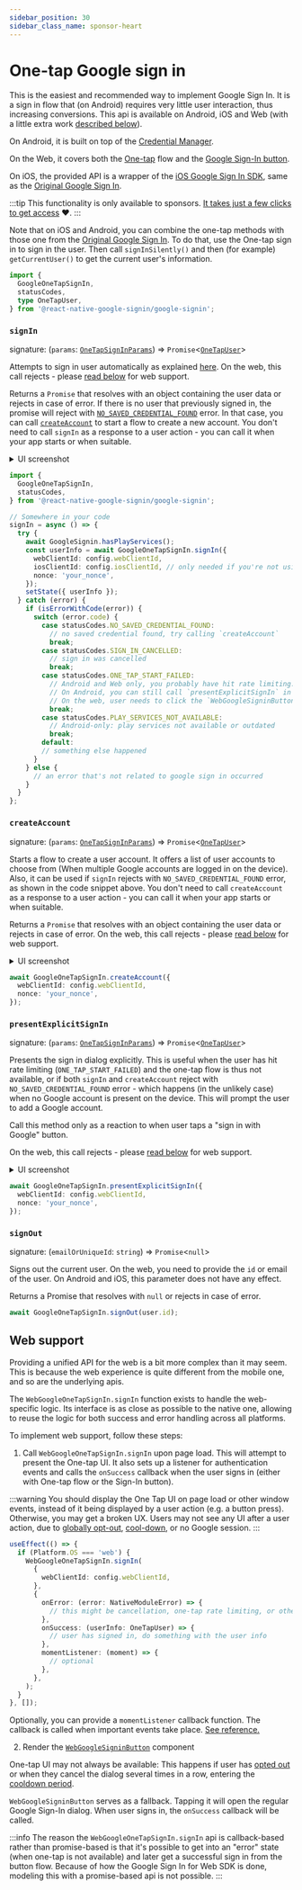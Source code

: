 ```yaml
---
sidebar_position: 30
sidebar_class_name: sponsor-heart
---
```



# One-tap Google sign in

This is the easiest and recommended way to implement Google Sign In. It is a sign in flow that (on Android) requires very little user interaction, thus increasing conversions. This api is available on Android, iOS and Web (with a little extra work [described below](#web-support)).

On Android, it is built on top of the [Credential Manager](https://developers.google.com/identity/android-credential-manager).

On the Web, it covers both the [One-tap](https://developers.google.com/identity/gsi/web/guides/offerings#one_tap) flow and the [Google Sign-In button](https://developers.google.com/identity/gsi/web/guides/offerings#sign_in_with_google_button).

On iOS, the provided API is a wrapper of the [iOS Google Sign In SDK](https://developers.google.com/identity/sign-in/ios/start-integrating), same as the [Original Google Sign In](original).

:::tip
This functionality is only available to sponsors️. [It takes just a few clicks to get access](install#accessing-the-private-package-for-sponsors) ❤️.
:::

Note that on iOS and Android, you can combine the one-tap methods with those one from the [Original Google Sign In](original). To do that, use the One-tap sign in to sign in the user. Then call `signInSilently()` and then (for example) `getCurrentUser()` to get the current user's information.

```ts
import {
  GoogleOneTapSignIn,
  statusCodes,
  type OneTapUser,
} from '@react-native-google-signin/google-signin';
```

### `signIn`

signature: (`params`: [`OneTapSignInParams`](api#onetapsigninparams)) => `Promise`\<[`OneTapUser`](api#onetapuser)\>

Attempts to sign in user automatically as explained [here](<https://developers.google.com/android/reference/com/google/android/gms/auth/api/identity/BeginSignInRequest.Builder#setAutoSelectEnabled(boolean)>). On the web, this call rejects - please [read below](#web-support) for web support.

Returns a `Promise` that resolves with an object containing the user data or rejects in case of error. If there is no user that previously signed in, the promise will reject with [`NO_SAVED_CREDENTIAL_FOUND`](http://localhost:3000/docs/errors#one-tap-specific-errors) error. In that case, you can call [`createAccount`](one-tap#createaccount) to start a flow to create a new account. You don't need to call `signIn` as a response to a user action - you can call it when your app starts or when suitable.

<details>
    <summary>UI screenshot</summary>
    <Image img={require('/img/onetap/signing-in.png')} style={{maxWidth: 400}} />
</details>

```ts
import {
  GoogleOneTapSignIn,
  statusCodes,
} from '@react-native-google-signin/google-signin';

// Somewhere in your code
signIn = async () => {
  try {
    await GoogleSignin.hasPlayServices();
    const userInfo = await GoogleOneTapSignIn.signIn({
      webClientId: config.webClientId,
      iosClientId: config.iosClientId, // only needed if you're not using Firebase config file
      nonce: 'your_nonce',
    });
    setState({ userInfo });
  } catch (error) {
    if (isErrorWithCode(error)) {
      switch (error.code) {
        case statusCodes.NO_SAVED_CREDENTIAL_FOUND:
          // no saved credential found, try calling `createAccount`
          break;
        case statusCodes.SIGN_IN_CANCELLED:
          // sign in was cancelled
          break;
        case statusCodes.ONE_TAP_START_FAILED:
          // Android and Web only, you probably have hit rate limiting.
          // On Android, you can still call `presentExplicitSignIn` in this case.
          // On the web, user needs to click the `WebGoogleSigninButton` to sign in.
          break;
        case statusCodes.PLAY_SERVICES_NOT_AVAILABLE:
          // Android-only: play services not available or outdated
          break;
        default:
        // something else happened
      }
    } else {
      // an error that's not related to google sign in occurred
    }
  }
};
```

### `createAccount`

signature: (`params`: [`OneTapSignInParams`](api#onetapsigninparams)) => `Promise`\<[`OneTapUser`](api#onetapuser)\>

Starts a flow to create a user account. It offers a list of user accounts to choose from (When multiple Google accounts are logged in on the device). Also, it can be used if `signIn` rejects with `NO_SAVED_CREDENTIAL_FOUND` error, as shown in the code snippet above. You don't need to call `createAccount` as a response to a user action - you can call it when your app starts or when suitable.

Returns a `Promise` that resolves with an object containing the user data or rejects in case of error. On the web, this call rejects - please [read below](#web-support) for web support.

<details>
    <summary>UI screenshot</summary>
    <Image img={require('/img/onetap/signing-up.png')} style={{maxWidth: 400}} />
</details>

```ts
await GoogleOneTapSignIn.createAccount({
  webClientId: config.webClientId,
  nonce: 'your_nonce',
});
```

### `presentExplicitSignIn`

signature: (`params`: [`OneTapSignInParams`](api#onetapsigninparams)) => `Promise`\<[`OneTapUser`](api#onetapuser)\>

Presents the sign in dialog explicitly. This is useful when the user has hit rate limiting (`ONE_TAP_START_FAILED`) and the one-tap flow is thus not available, or if both `signIn` and `createAccount` reject with `NO_SAVED_CREDENTIAL_FOUND` error - which happens (in the unlikely case) when no Google account is present on the device. This will prompt the user to add a Google account.

Call this method only as a reaction to when user taps a "sign in with Google" button.

On the web, this call rejects - please [read below](#web-support) for web support.

<details>
    <summary>UI screenshot</summary>
    <Image img={require('/img/onetap/explicit.png')} style={{maxWidth: 400}} />
</details>

```ts
await GoogleOneTapSignIn.presentExplicitSignIn({
  webClientId: config.webClientId,
  nonce: 'your_nonce',
});
```

### `signOut`

signature: (`emailOrUniqueId`: `string`) => `Promise`\<`null`\>

Signs out the current user. On the web, you need to provide the `id` or email of the user. On Android and iOS, this parameter does not have any effect.

Returns a Promise that resolves with `null` or rejects in case of error.

```ts
await GoogleOneTapSignIn.signOut(user.id);
```

## Web support

Providing a unified API for the web is a bit more complex than it may seem. This is because the web experience is quite different from the mobile one, and so are the underlying apis.

The `WebGoogleOneTapSignIn.signIn` function exists to handle the web-specific logic. Its interface is as close as possible to the native one, allowing to reuse the logic for both success and error handling across all platforms.

To implement web support, follow these steps:

1. Call `WebGoogleOneTapSignIn.signIn` upon page load. This will attempt to present the One-tap UI. It also sets up a listener for authentication events and calls the `onSuccess` callback when the user signs in (either with One-tap flow or the Sign-In button).

:::warning
You should display the One Tap UI on page load or other window events, instead of it being displayed by a user action (e.g. a button press). Otherwise, you may get a broken UX. Users may not see any UI after a user action, due to [globally opt-out](https://developers.google.com/identity/gsi/web/guides/features#globally_opt_out), [cool-down](https://developers.google.com/identity/gsi/web/guides/features#exponential_cooldown), or no Google session.
:::

```ts
useEffect(() => {
  if (Platform.OS === 'web') {
    WebGoogleOneTapSignIn.signIn(
      {
        webClientId: config.webClientId,
      },
      {
        onError: (error: NativeModuleError) => {
          // this might be cancellation, one-tap rate limiting, or other errors
        },
        onSuccess: (userInfo: OneTapUser) => {
          // user has signed in, do something with the user info
        },
        momentListener: (moment) => {
          // optional
        },
      },
    );
  }
}, []);
```

Optionally, you can provide a `momentListener` callback function. The callback is called when important events take place. [See reference.](https://developers.google.com/identity/gsi/web/reference/js-reference#PromptMomentNotification)

2. Render the [`WebGoogleSigninButton`](buttons/web.md) component

One-tap UI may not always be available: This happens if user has [opted out](https://developers.google.com/identity/gsi/web/guides/features#globally_opt_out) or when they cancel the dialog several times in a row, entering the [cooldown period](https://developers.google.com/identity/gsi/web/guides/features#exponential_cooldown).

`WebGoogleSigninButton` serves as a fallback. Tapping it will open the regular Google Sign-In dialog. When user signs in, the `onSuccess` callback will be called.

:::info
The reason the `WebGoogleOneTapSignIn.signIn` api is callback-based rather than promise-based is that it's possible to get into an "error" state (when one-tap is not available) and later get a successful sign in from the button flow. Because of how the Google Sign In for Web SDK is done, modeling this with a promise-based api is not possible.
:::
